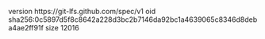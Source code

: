 version https://git-lfs.github.com/spec/v1
oid sha256:0c5897d5f8c8642a228d3bc2b7146da92bc1a4639065c8346d8deba4ae2ff91f
size 12016
